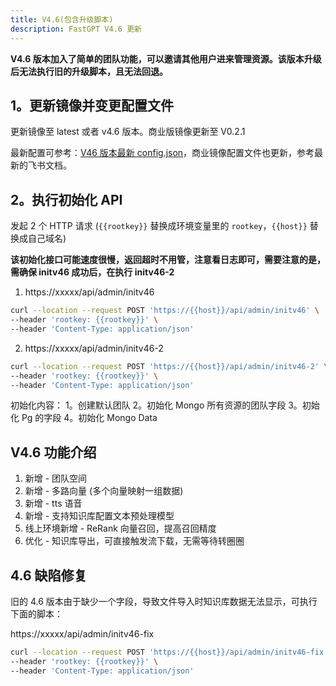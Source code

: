 ```yaml
---
title: V4.6(包含升级脚本)
description: FastGPT V4.6 更新
---
```


**V4.6 版本加入了简单的团队功能，可以邀请其他用户进来管理资源。该版本升级后无法执行旧的升级脚本，且无法回退。**

## 1。更新镜像并变更配置文件

更新镜像至 latest 或者 v4.6 版本。商业版镜像更新至 V0.2.1

最新配置可参考：[V46 版本最新 config.json](/docs/development/configuration)，商业镜像配置文件也更新，参考最新的飞书文档。


## 2。执行初始化 API

发起 2 个 HTTP 请求 (`{{rootkey}}` 替换成环境变量里的 `rootkey`，`{{host}}` 替换成自己域名)

**该初始化接口可能速度很慢，返回超时不用管，注意看日志即可，需要注意的是，需确保 initv46 成功后，在执行 initv46-2**

1. https://xxxxx/api/admin/initv46

```bash
curl --location --request POST 'https://{{host}}/api/admin/initv46' \
--header 'rootkey: {{rootkey}}' \
--header 'Content-Type: application/json'
```

2. https://xxxxx/api/admin/initv46-2

```bash
curl --location --request POST 'https://{{host}}/api/admin/initv46-2' \
--header 'rootkey: {{rootkey}}' \
--header 'Content-Type: application/json'
```

初始化内容：
1。创建默认团队
2。初始化 Mongo 所有资源的团队字段
3。初始化 Pg 的字段
4。初始化 Mongo Data


## V4.6 功能介绍

1. 新增 - 团队空间
2. 新增 - 多路向量 (多个向量映射一组数据)
3. 新增 - tts 语音
4. 新增 - 支持知识库配置文本预处理模型
5. 线上环境新增 - ReRank 向量召回，提高召回精度
6. 优化 - 知识库导出，可直接触发流下载，无需等待转圈圈

## 4.6 缺陷修复

旧的 4.6 版本由于缺少一个字段，导致文件导入时知识库数据无法显示，可执行下面的脚本：

https://xxxxx/api/admin/initv46-fix

```bash
curl --location --request POST 'https://{{host}}/api/admin/initv46-fix' \
--header 'rootkey: {{rootkey}}' \
--header 'Content-Type: application/json'
```
